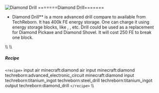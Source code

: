 ![Diamond Drill](/mods/techreborn/diamond_drill.png)
=======Diamond Drill=======

- Diamond Drill** is a more advanced drill compare to
        <Mcitem id="techreborn:steel_drill"/>
        available from TechReborn. It has 400k FE energy storage. One
        can charge it using energy storage blocks, like
        <Mcitem id="techreborn:battery_box"/>,
        <Mcitem id="techreborn:MFSU"/>, etc. Drill
        could be used as a replacement for Diamond Pickaxe and Diamond
        Shovel. It will cost 250 FE to break one block.

\\\\ \\\\

##### Recipe

`<recipe>` input air minecraft:diamond air input
minecraft:diamond techreborn:advanced_electronic_circuit
minecraft:diamond input techreborn:titanium_ingot techreborn:steel_drill
techreborn:titanium_ingot output techreborn:diamond_drill
`</recipe>` \\\\
